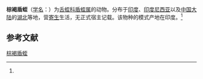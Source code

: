 {{Speciesbox
| name = 棕褐盾蛭
| status = 
| status_system = 
| image = 
| genus = Placobdella
| species = fulva
| authority = (Harding, 1924)<ref name='id10269'>{{cite web| url =http://www.bioinfo.cn/db05/BjdwSpecies.php?action=view&id=10269| title =棕褐盾蛭| work =《中国动物物种编目数据库》| publisher =中国科学院微生物研究所| author =中国科学院动物研究所| accessdate =2009-04-16| deadurl =yes| archiveurl =https://web.archive.org/web/20160305080409/http://www.bioinfo.cn/db05/BjdwSpecies.php?action=view&id=10269| archivedate =2016-03-05}}</ref>
}}

'''棕褐盾蛭'''（[[学名|学名]]：{{lang|la|''Placobdella fulva''}}）为[[舌蛭科|舌蛭科]][[盾蛭属|盾蛭属]]的动物。分布于[[印度|印度]]、[[印度尼西亚|印度尼西亚]]以及[[中国大陆|中国大陆]]的[[湖北|湖北]]等地，营[[寄生|寄生]]生活，无正式宿主记载。该物种的模式产地在印度。<ref name='id10269'/>

== 参考文献 ==
{{reflist}}

{{Wikispecies|Placobdella fulva}}

[[Category:盾蛭属|棕褐盾蛭]]


{{环节动物小作品}}